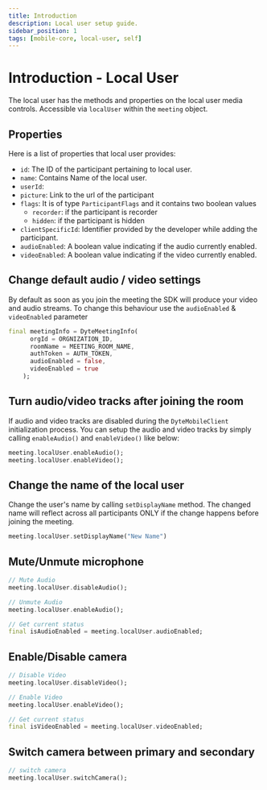 ```yaml
---
title: Introduction
description: Local user setup guide.
sidebar_position: 1
tags: [mobile-core, local-user, self]
---
```


# Introduction - Local User

The local user has the methods and properties on the local user media controls. Accessible via `localUser` within the `meeting` object.

## Properties

Here is a list of properties that local user provides:

- `id`: The ID of the participant pertaining to local user.
- `name`: Contains Name of the local user.
- `userId`:
- `picture`: Link to the url of the participant
- `flags`: It is of type `ParticipantFlags` and it contains two boolean values
  - `recorder`: if the participant is recorder
  - `hidden`: if the participant is hidden
- `clientSpecificId`: Identifier provided by the developer while adding the participant.
- `audioEnabled`: A boolean value indicating if the audio currently enabled.
- `videoEnabled`: A boolean value indicating if the video currently enabled.

## Change default audio / video settings

By default as soon as you join the meeting the SDK will produce your video and audio streams.
To change this behaviour use the `audioEnabled` & `videoEnabled` parameter

```dart
final meetingInfo = DyteMeetingInfo(
      orgId = ORGNIZATION_ID,
      roomName = MEETING_ROOM_NAME,
      authToken = AUTH_TOKEN,
      audioEnabled = false,
      videoEnabled = true
    );
```

## Turn audio/video tracks after joining the room

If audio and video tracks are disabled during the `DyteMobileClient` initialization process. You can setup the audio and video tracks by simply calling `enableAudio()` and `enableVideo()` like below:

```dart
meeting.localUser.enableAudio();
meeting.localUser.enableVideo();
```

## Change the name of the local user

Change the user's name by calling `setDisplayName` method. The changed name will reflect across all participants ONLY if the change happens before joining the meeting.

```dart
meeting.localUser.setDisplayName("New Name")
```

## Mute/Unmute microphone

```dart
// Mute Audio
meeting.localUser.disableAudio();

// Unmute Audio
meeting.localUser.enableAudio();

// Get current status
final isAudioEnabled = meeting.localUser.audioEnabled;
```

## Enable/Disable camera

```dart
// Disable Video
meeting.localUser.disableVideo();

// Enable Video
meeting.localUser.enableVideo();

// Get current status
final isVideoEnabled = meeting.localUser.videoEnabled;
```

## Switch camera between primary and secondary

```dart
// switch camera
meeting.localUser.switchCamera();
```